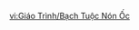{{Tutorial
|title    = Washer Octopus
|subtitle = Gameplay Tutorial
|type     = Adventure
|icon     = Icon Tutorial Combat.png
|about    = Washer Octopus
|image1   = Tutorial Washer Octopus.png
|text1    = These underwater creatures have achieved a marvelous symbiosis with the conches left behind by an ancient civilization, and they constantly play ancient melodies.<br>They seem to come in various colors. You can resonate with the orange Washer Octopi by {{Color|help|Pressing to unleash a Pause Soundwave}}. You cannot do so with blue ones, who must be interacted with by other means.
|sort     = 6318
}}

[[vi:Giáo Trình/Bạch Tuộc Nón Ốc]]